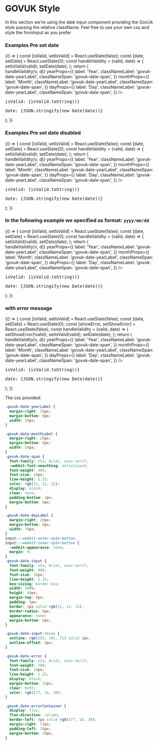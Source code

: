 
<Meta title="DCXLibrary/Form/Date/Styled" component={FormDate} />

# GOVUK Style

In this section we're using the date input component providing the GovUk style passing the relative className. Feel free to use your own css and style the formInput as you prefer

### Examples Pre set date

<Canvas>
  <Story name="pre-set-date">
    {() => {
      const [isValid, setIsValid] = React.useState(false);
      const [date, setDate] = React.useState(0);
      const handleValidity = (valid, date) => {
        setIsValid(valid);
        setDate(date);
      };
      return (
        <div>
          <FormDate
            dateFormat="dd/mm/yyyy"
            inputClass="govuk-date-input"
            day="29"
            month="07"
            year="1982"
            handleValidity={(v, d) => handleValidity(v, d)}
            yearProps={{
              label: 'Year',
              classNameLabel: 'govuk-date-yearLabel',
              classNameSpan: 'govuk-date-span',
            }}
            monthProps={{
              label: 'Month',
              classNameLabel: 'govuk-date-yearLabel',
              classNameSpan: 'govuk-date-span',
            }}
            dayProps={{
              label: 'Day',
              classNameLabel: 'govuk-date-yearLabel',
              classNameSpan: 'govuk-date-span',
            }}
          />
          <pre>isValid: {isValid.toString()}</pre>
          <pre>date: {JSON.stringify(new Date(date))}</pre>
        </div>
      );
    }}
  </Story>
</Canvas>

### Examples Pre set date disabled

<Canvas>
  <Story name="disabled">
    {() => {
      const [isValid, setIsValid] = React.useState(false);
      const [date, setDate] = React.useState(0);
      const handleValidity = (valid, date) => {
        setIsValid(valid);
        setDate(date);
      };
      return (
        <div>
          <FormDate
            dateFormat="dd/mm/yyyy"
            inputClass="govuk-date-input"
            day="29"
            month="07"
            year="1982"
            disabled={true}
            handleValidity={(v, d) => handleValidity(v, d)}
            yearProps={{
              label: 'Year',
              classNameLabel: 'govuk-date-yearLabel',
              classNameSpan: 'govuk-date-span',
            }}
            monthProps={{
              label: 'Month',
              classNameLabel: 'govuk-date-yearLabel',
              classNameSpan: 'govuk-date-span',
            }}
            dayProps={{
              label: 'Day',
              classNameLabel: 'govuk-date-yearLabel',
              classNameSpan: 'govuk-date-span',
            }}
          />
          <pre>isValid: {isValid.toString()}</pre>
          <pre>date: {JSON.stringify(new Date(date))}</pre>
        </div>
      );
    }}
  </Story>
</Canvas>

### In the following example we specified as format: `yyyy/mm/dd`

<Canvas>
  <Story name="custom-date">
    {() => {
      const [isValid, setIsValid] = React.useState(false);
      const [date, setDate] = React.useState(0);
      const handleValidity = (valid, date) => {
        setIsValid(valid);
        setDate(date);
      };
      return (
        <div>
          <FormDate
            dateFormat="dd/mm/yyyy"
            inputClass="govuk-date-input"
            dateFormat="yyyy/mm/dd"
            handleValidity={(v, d) => handleValidity(v, d)}
            yearProps={{
              label: 'Year',
              classNameLabel: 'govuk-date-yearLabel',
              classNameSpan: 'govuk-date-span',
            }}
            monthProps={{
              label: 'Month',
              classNameLabel: 'govuk-date-yearLabel',
              classNameSpan: 'govuk-date-span',
            }}
            dayProps={{
              label: 'Day',
              classNameLabel: 'govuk-date-yearLabel',
              classNameSpan: 'govuk-date-span',
            }}
          />
          <pre>isValid: {isValid.toString()}</pre>
          <pre>date: {JSON.stringify(new Date(date))}</pre>
        </div>
      );
    }}
  </Story>
</Canvas>

### with error message

<Canvas>
  <Story name="error">
    {() => {
      const [isValid, setIsValid] = React.useState(false);
      const [date, setDate] = React.useState(0);
      const [showError, setShowError] = React.useState(false);
      const handleValidity = (valid, date) => {
        setShowError(!valid);
        setIsValid(valid);
        setDate(date);
      };
      return (
        <div>
          <FormDate
            dateFormat="dd/mm/yyyy"
            inputClass="govuk-date-input"
            displayError={showError}
            errorMessage={showError ? 'Enter a valid date' : null}
            errorPosition="top"
            errorClass="govuk-date-error"
            inputContainerClass={showError ? 'govuk-date-errorContainer' : ''}
            handleValidity={(v, d) => handleValidity(v, d)}
            yearProps={{
              label: 'Year',
              classNameLabel: 'govuk-date-yearLabel',
              classNameSpan: 'govuk-date-span',
            }}
            monthProps={{
              label: 'Month',
              classNameLabel: 'govuk-date-yearLabel',
              classNameSpan: 'govuk-date-span',
            }}
            dayProps={{
              label: 'Day',
              classNameLabel: 'govuk-date-yearLabel',
              classNameSpan: 'govuk-date-span',
            }}
          />
          <pre>isValid: {isValid.toString()}</pre>
          <pre>date: {JSON.stringify(new Date(date))}</pre>
        </div>
      );
    }}
  </Story>
</Canvas>

The css provided:

```css
.govuk-date-yearLabel {
  margin-right: 20px;
  margin-bottom: 0px;
  width: 50px;
}

.govuk-date-monthLabel {
  margin-right: 20px;
  margin-bottom: 0px;
  width: 50px;
}
.govuk-date-span {
  font-family: nta, Arial, sans-serif;
  -webkit-font-smoothing: antialiased;
  font-weight: 400;
  font-size: 16px;
  line-height: 1.25;
  color: rgb(11, 12, 12);
  display: block;
  clear: none;
  padding-bottom: 2px;
  margin-bottom: 0px;
}

.govuk-date-dayLabel {
  margin-right: 20px;
  margin-bottom: 0px;
  width: 70px;
}
input::-webkit-outer-spin-button,
input::-webkit-inner-spin-button {
  -webkit-appearance: none;
  margin: 0;
}
.govuk-date-input {
  font-family: nta, Arial, sans-serif;
  font-weight: 400;
  font-size: 16px;
  line-height: 1.25;
  box-sizing: border-box;
  width: 100%;
  height: 40px;
  margin-top: 0px;
  padding: 5px;
  border: 2px solid rgb(11, 12, 12);
  border-radius: 0px;
  appearance: none;
  margin-bottom: 0px;
}

.govuk-date-input:focus {
  outline: rgb(255, 191, 71) solid 3px;
  outline-offset: 0px;
}

.govuk-date-error {
  font-family: nta, Arial, sans-serif;
  font-weight: 700;
  font-size: 16px;
  line-height: 1.25;
  display: block;
  margin-bottom: 15px;
  clear: both;
  color: rgb(177, 14, 30);
}

.govuk-date-errorContainer {
  display: flex;
  flex-direction: column;
  border-left: 4px solid rgb(177, 14, 30);
  margin-right: 15px;
  padding-left: 10px;
  margin-bottom: 20px;
}
```

<Props of={FormDate} />
